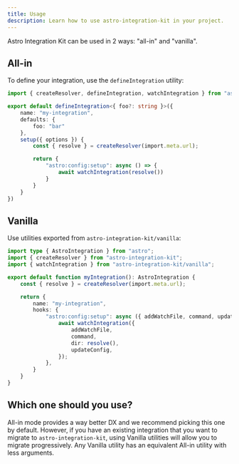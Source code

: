 ```yaml
---
title: Usage
description: Learn how to use astro-integration-kit in your project.
---
```


Astro Integration Kit can be used in 2 ways: "all-in" and "vanilla".

## All-in

To define your integration, use the `defineIntegration` utility:

```ts title="my-integration/index.ts"
import { createResolver, defineIntegration, watchIntegration } from "astro-integration-kit";

export default defineIntegration<{ foo?: string }>({
    name: "my-integration",
    defaults: {
        foo: "bar"
    },
    setup({ options }) {
        const { resolve } = createResolver(import.meta.url);

        return {
            "astro:config:setup": async () => {
                await watchIntegration(resolve())
            }
        }
    }
})
```

## Vanilla

Use utilities exported from `astro-integration-kit/vanilla`:

```ts title="integration/index.ts"
import type { AstroIntegration } from "astro";
import { createResolver } from "astro-integration-kit";
import { watchIntegration } from "astro-integration-kit/vanilla";

export default function myIntegration(): AstroIntegration {
    const { resolve } = createResolver(import.meta.url);

    return {
        name: "my-integration",
        hooks: {
			"astro:config:setup": async ({ addWatchFile, command, updateConfig }) => {
				await watchIntegration({
					addWatchFile,
					command,
					dir: resolve(),
					updateConfig,
				});
			},
        }
    }
}
```

## Which one should you use?

All-in mode provides a way better DX and we recommend picking this one by default. However, if you have
an existing integration that you want to migrate to `astro-integration-kit`, using Vanilla utilities
will allow you to migrate progressively. Any Vanilla utility has an equivalent All-in utility with less
arguments.